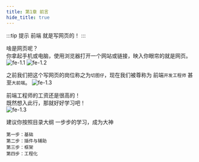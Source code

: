 ```yaml
---
title: 第1章 前言
hide_title: true
---
```



:::tip 提示
前端 就是写网页的！
:::

啥是网页呢？  
你拿起手机或电脑，使用浏览器打开一个网站或链接，映入你眼帘的就是网页。    
![fe-1.1](/img/fe/1.1.png)
![fe-1.2](/img/fe/1.2.png)

之前我们把这个写网页的岗位称之为`切图仔`，现在我们被尊称为 前端`开发工程师` 甚至`大前端`。 
![fe-1.3](/img/fe/1.3.jpg)
 
前端工程师的工资还是很高的！  
既然想入此行，那就好好学习吧！  
![fe-1.3](/img/fe/1.4.jpg)

建议你按照目录大纲 一步步的学习，成为大神
```
第一步：基础
第二步：插件与辅助
第三步：框架
第四步：工程化
```


